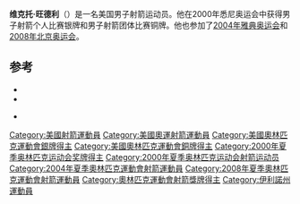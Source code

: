 {{expand|time=2016-08-14T08:01:56+00:00}}
{{no footnotes|time=2016-08-14T08:01:56+00:00}}
{{Infobox sportsperson
| name           = 维克托·旺德利<br/>Vic Wunderle
| fullname       = 维克托·旺德利
| show-medals    = yes
| medaltemplates = 
{{MedalSilver | [[2000年夏季奥林匹克运动会|2000年 悉尼]] | [[2000年夏季奥林匹克运动会射箭比赛|个人]]}}
{{MedalBronze | [[2000年夏季奥林匹克运动会|2000年 悉尼]] | [[2000年夏季奥林匹克运动会射箭比赛|团体]]}}
}}

'''维克托·旺德利'''（{{bd|1976年|3月4日||}}）是一名美国男子射箭运动员。他在2000年悉尼奥运会中获得男子射箭个人比赛银牌和男子射箭团体比赛铜牌。他也参加了[[2004年夏季奥林匹克运动会|2004年雅典奥运会]]和[[2008年夏季奥林匹克运动会|2008年北京奥运会]]。

==参考==
* {{cite web |url=http://www.vicwunderle.com/id4.html |title=Vic Wunderle's biography |website=vicwunderle.com |accessdate=2016-08-14 |archive-date=2016-04-11 |archive-url=https://web.archive.org/web/20160411082101/http://www.vicwunderle.com/id4.html |dead-url=no }}
* {{cite web |url=http://www.njarchery.org/usagoldcup/Results/06.pdf |title=11th Annual GOLD CUP TOURNAMENT / Bloomfield, New Jersey / 3-4 June 2006  |website=njarchery.org |archiveurl=https://web.archive.org/web/20070221063037/http://www.njarchery.org/usagoldcup/Results/06.pdf |archivedate=February 21, 2007}}
* {{cite Sports-Reference |url=http://www.sports-reference.com/olympics/athletes/wu/vic-wunderle-1.html |title=Vic Wunderle }} {{Wayback|url=http://www.sports-reference.com/olympics/athletes/wu/vic-wunderle-1.html |date=20110519153754 }}
{{DEFAULTSORT:Wunderle, Vic}}
[[Category:美國射箭運動員|Category:美國射箭運動員]]
[[Category:美國奧運射箭運動員|Category:美國奧運射箭運動員]]
[[Category:美國奧林匹克運動會銀牌得主|Category:美國奧林匹克運動會銀牌得主]]
[[Category:美國奧林匹克運動會銅牌得主|Category:美國奧林匹克運動會銅牌得主]]
[[Category:2000年夏季奥林匹克运动会奖牌得主|Category:2000年夏季奥林匹克运动会奖牌得主]]
[[Category:2000年夏季奥林匹克运动会射箭运动员|Category:2000年夏季奥林匹克运动会射箭运动员]]
[[Category:2004年夏季奧林匹克運動會射箭運動員|Category:2004年夏季奧林匹克運動會射箭運動員]]
[[Category:2008年夏季奧林匹克運動會射箭運動員|Category:2008年夏季奧林匹克運動會射箭運動員]]
[[Category:奧林匹克運動會射箭獎牌得主|Category:奧林匹克運動會射箭獎牌得主]]
[[Category:伊利諾州運動員|Category:伊利諾州運動員]]